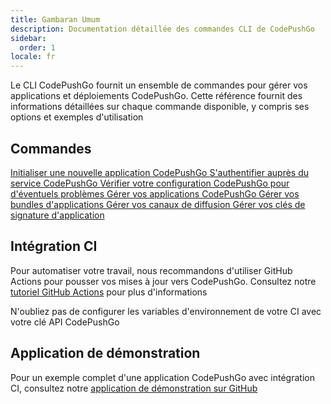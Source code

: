 ```yaml
---
title: Gambaran Umum
description: Documentation détaillée des commandes CLI de CodePushGo
sidebar:
  order: 1
locale: fr
---
```



Le CLI CodePushGo fournit un ensemble de commandes pour gérer vos applications et déploiements CodePushGo. Cette référence fournit des informations détaillées sur chaque commande disponible, y compris ses options et exemples d'utilisation

## Commandes

<CardGrid stagger>
  <a href="/docs/cli/reference/init/">
    <Card title="init" icon="rocket">
      Initialiser une nouvelle application CodePushGo
    </Card>
  </a>

  <a href="/login/">
    <Card title="login" icon="approve-check">
      S'authentifier auprès du service CodePushGo
    </Card>
  </a>

  <a href="/docs/cli/reference/doctor/">
    <Card title="doctor" icon="approve-check-circle">
      Vérifier votre configuration CodePushGo pour d'éventuels problèmes
    </Card>
  </a>

  <a href="/docs/cli/reference/app/">
    <Card title="app" icon="seti:default">
      Gérer vos applications CodePushGo
    </Card>
  </a>

  <a href="/docs/cli/reference/bundle/">
    <Card title="bundle" icon="seti:html">
      Gérer vos bundles d'applications
    </Card>
  </a>

  <a href="/docs/cli/reference/channel/">
    <Card title="channel" icon="seti:git">
      Gérer vos canaux de diffusion
    </Card>
  </a>

  <a href="/docs/cli/reference/key/">
    <Card title="key" icon="seti:lock">
      Gérer vos clés de signature d'application
    </Card>
  </a>
</CardGrid>

## Intégration CI

Pour automatiser votre travail, nous recommandons d'utiliser GitHub Actions pour pousser vos mises à jour vers CodePushGo. Consultez notre [tutoriel GitHub Actions](https://capgo.app/blog/automatic-build-and-release-with-github-actions/) pour plus d'informations

N'oubliez pas de configurer les variables d'environnement de votre CI avec votre clé API CodePushGo

## Application de démonstration

Pour un exemple complet d'une application CodePushGo avec intégration CI, consultez notre [application de démonstration sur GitHub](https://github.com/Cap-go/demo-app/)
